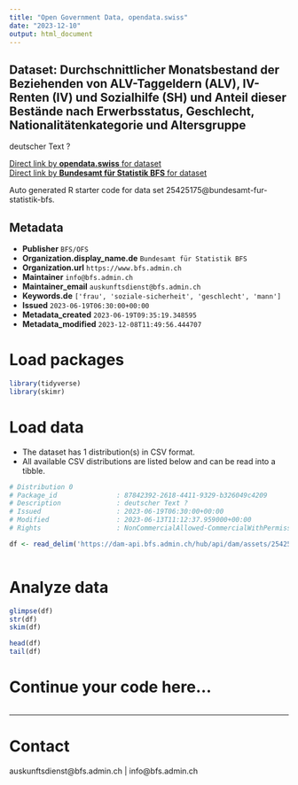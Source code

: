 ```yaml
---
title: "Open Government Data, opendata.swiss"
date: "2023-12-10"
output: html_document
---
```


## Dataset: Durchschnittlicher Monatsbestand der Beziehenden von ALV-Taggeldern (ALV), IV-Renten (IV) und Sozialhilfe (SH) und Anteil dieser Bestände nach Erwerbsstatus, Geschlecht, Nationalitätenkategorie und Altersgruppe

deutscher Text ?

[Direct link by **opendata.swiss** for dataset](https://opendata.swiss/de/dataset/durchschnittlicher-monatsbestand-der-beziehenden-von-alv-taggeldern-alv-iv-renten-iv-und-sozial)<br>
[Direct link by **Bundesamt für Statistik BFS** for dataset](https://www.bfs.admin.ch/asset/de/ts-x-13.06.02.08)

Auto generated R starter code for data set 25425175@bundesamt-fur-statistik-bfs.

## Metadata

- **Publisher** `BFS/OFS`
- **Organization.display_name.de** `Bundesamt für Statistik BFS`
- **Organization.url** `https://www.bfs.admin.ch`
- **Maintainer** `info@bfs.admin.ch`
- **Maintainer_email** `auskunftsdienst@bfs.admin.ch`
- **Keywords.de** `['frau', 'soziale-sicherheit', 'geschlecht', 'mann']`
- **Issued** `2023-06-19T06:30:00+00:00`
- **Metadata_created** `2023-06-19T09:35:19.348595`
- **Metadata_modified** `2023-12-08T11:49:56.444707`


# Load packages

```r

library(tidyverse)
library(skimr)

```

# Load data

-   The dataset has 1 distribution(s) in CSV format.
-   All available CSV distributions are listed below and can be read into a tibble.

```r

# Distribution 0
# Package_id               : 87842392-2618-4411-9329-b326049c4209
# Description              : deutscher Text ?
# Issued                   : 2023-06-19T06:30:00+00:00
# Modified                 : 2023-06-13T11:12:37.959000+00:00
# Rights                   : NonCommercialAllowed-CommercialWithPermission-ReferenceRequired

df <- read_delim('https://dam-api.bfs.admin.ch/hub/api/dam/assets/25425193/master')



```

# Analyze data

```r

glimpse(df)
str(df)
skim(df)

head(df)
tail(df)

```

# Continue your code here...

```r

```

------------------------------------------------------------------------

# Contact

auskunftsdienst@bfs.admin.ch | info@bfs.admin.ch
